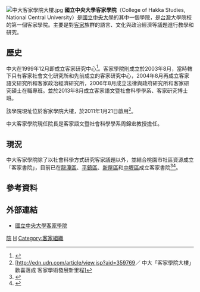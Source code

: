 [[File:中大客家學院大樓.jpg|thumb]]
'''國立中央大學客家學院'''（College of Hakka Studies, National Central University）是[[國立中央大學|國立中央大學]]的其中一個學院，是[[台灣|台灣]]大學院校的第一個客家學院。主要是對[[客家|客家]]族群的語言、文化與政治經濟等議題進行教學和研究。

==歷史==
中大在1999年12月即成立客家研究中心<ref>{{Cite web |url=http://www.ncu.edu.tw/~ncu3008/en_index.htm |title=國立中央大學客家研究中心簡介 |accessdate=2013-05-21 |archive-date=2012-09-04 |archive-url=https://web.archive.org/web/20120904133618/http://www.ncu.edu.tw/~ncu3008/en_index.htm |dead-url=yes }}</ref>。客家學院則成立於2003年8月，當時轄下只有客家社會文化研究所和先前成立的客家研究中心，2004年8月再成立客家語文研究所和客家政治經濟研究所，2006年8月成立法律與政府研究所和客家研究碩士在職專班。並於2013年8月成立客家語文暨社會科學學系、客家研究博士班。

該學院現址位於客家學院大樓，於2011年1月21日啟用<ref>[http://edn.udn.com/article/view.jsp?aid=359769／ 中大「客家學院大樓」歡喜落成 客家學術發展新里程]{{Dead link|date=2019年10月 |bot=InternetArchiveBot |fix-attempted=yes }}</ref>。

中大客家學院現任院長是客家語文暨社會科學學系周錦宏教授擔任。

==現況==
中大客家學院除了以社會科學方式研究客家議題以外，並結合桃園市社區資源成立「客家書院」，目前已在[[龍潭區_(桃園市)|龍潭區]]、[[平鎮區|平鎮區]]、[[新屋區|新屋區]]和[[中壢區|中壢區]]成立客家書院<ref>{{Cite web |url=http://hakka.ncu.edu.tw/hakkastudy/news/?newsID=63 |title=成立客家書院 楊梅施政方針 |accessdate=2013-05-21 |archive-date=2019-07-27 |archive-url=https://web.archive.org/web/20190727145559/http://hakka.ncu.edu.tw/hakkastudy/news/?newsID=63 |dead-url=no }}</ref><ref>{{Cite web |url=http://hakka.ncu.edu.tw/hakka/modules/news/article.php?storyid=233 |title=中大結合社區 6地設客家書院 |accessdate=2013-05-21 |archive-date=2012-12-14 |archive-url=https://web.archive.org/web/20121214074117/http://hakka.ncu.edu.tw/hakka/modules/news/article.php?storyid=233 |dead-url=yes }}</ref>。

==參考資料==
<references/>

==外部連結==
*[http://hakka.ncu.edu.tw/Hakkacollege/ 國立中央大學客家學院]{{Wayback|url=http://hakka.ncu.edu.tw/Hakkacollege/ |date=20201026125459 }}

[[Category:國立中央大學之院系所|院]]
[[Category:2003年台灣建立|H]]
[[Category:客家組織|Category:客家組織]]